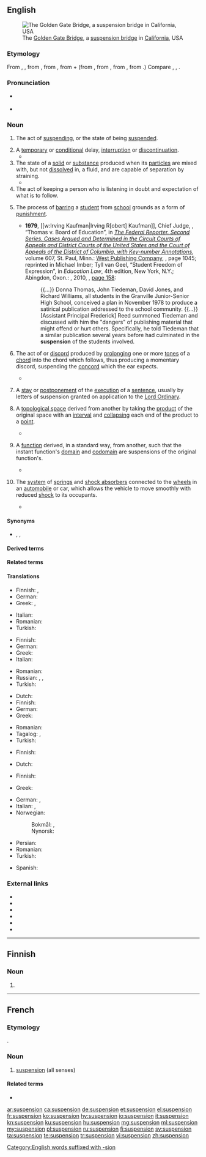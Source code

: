 {{also|Suspension|suspensión}}
==English==
{{was wotd|2017|July|5}}
[[File:2010 Golden Gate Bridge.jpg|thumb|The [[Golden Gate Bridge]], a [[suspension bridge]] in [[California]], USA]]

===Etymology===
From {{der|en|LL.|suspensiō}}, {{m|la|suspensiōnem||[[arching#Noun|arching]], [[vaulting#Noun|vaulting]]; suspension}}, from {{m|la|suspendēre}}, from {{m|la|suspendō||to [[hang up]], to [[suspend]]}}, from {{m|la|sub-||''prefix meaning ‘[[under]]’''}} + {{m|la|pendere}} (from {{m|la|pendō||to [[hang#Verb|hang]], to [[suspend]]}}, from {{der|en|itc-pro|*pendō||to hang, to put in a hanging position}}, from {{der|en|ine-pro|*(s)péndeti|*(s)pénd-e-ti}}, from {{m|ine-pro|*(s)pend-||to [[pull#Verb|pull]]; to [[spin#Verb|spin]]}}.) Compare {{cog|xno|suspensiun}}, {{cog|fr|suspension}}, {{cog|oc|suspensio}}.

===Pronunciation===
* {{a|RP|GA}} {{IPA|/səˈspɛnʃən/|lang=en}}
* {{hyphenation|sus|pen|sion|lang=en}}

===Noun===
{{en-noun}}

# The act of [[suspending]], or the state of being [[suspended]].
#: {{ux|en|'''suspension''' from a hook}}
# A [[temporary]] or [[conditional]] delay, [[interruption]] or [[discontinuation]].
#* {{quote-book|editor=Harvey Yakowitz|chapter=Recycled Materials Program in Response to the Resource Conservation and Recovery Act|title=The National Bureau of Standards Office of Recycled Materials, 1976–1982|series=NBS Special Publication|seriesvolume=662|location=Washington, D.C.|publisher=[[w:United States Government Publishing Office|United States Government Printing Office]]|month=September|year=1983|page=52|pageurl=https://books.google.com/books?id=WBF9K7NlgAAC&pg=PA52|oclc=711639795|passage=Fear of dioxin emissions led to '''suspension''' of efforts to establish a waste-to-energy plant at the Brooklyn Navy yard.}}
# The state of a [[solid]] or [[substance]] produced when its [[particle]]s are mixed with, but not [[dissolve|dissolved]] in, a fluid, and are capable of separation by straining.
#* {{quote-book|author=M. W. Hubbell|chapter=Chemistry|title=The Fundamentals of Nuclear Power Generation: Questions and Answers|location=Bloomington, Ind.|publisher={{w|AuthorHouse}}|date=8 August 2011|page=216|pageurl=https://books.google.com/books?id=nOw4raXFeS8C&pg=PA216|isbn=978-1-4634-2441-1|passage=As the solids clump together, they get heavier causing them to fall out of '''suspension''' in the water.}}
# The act of keeping a person who is listening in doubt and expectation of what is to follow.
# {{lb|en|education}} The process of [[bar#Verb|barring]] a [[student]] from [[school]] grounds as a form of [[punishment]].
#: {{ux|en|'''suspension''' from school as a disciplinary measure}}
#* '''1979''', [[w:Irving Kaufman|Irving R[obert] Kaufman]], Chief Judge, {{w|United States Court of Appeals for the Second Circuit}}, “Thomas v. Board of Education”, in ''[[w:Federal Reporter|The Federal Reporter. Second Series. Cases Argued and Determined in the Circuit Courts of Appeals and District Courts of the United States and the Court of Appeals of the District of Columbia, with Key-number Annotations]]'', volume 607, St. Paul, Minn.: [[w:West (publisher)|West Publishing Company]], <small>{{OCLC|891573999}}</small>, page 1045; reprinted in Michael Imber; Tyll van Geel, “Student Freedom of Expression”, in ''Education Law'', 4th edition, New York, N.Y.; Abingdon, Oxon.: {{w|Routledge}}, 2010, <small>{{ISBN|978-0-415-99613-6}}</small>, [https://books.google.com/books?id=wE2OAgAAQBAJ&pg=PA158 page 158]:
#*: {{...}} Donna Thomas, John Tiedeman, David Jones, and Richard Williams, all students in the Granville Junior-Senior High School, conceived a plan in November 1978 to produce a satirical publication addressed to the school community. {{...}} [Assistant Principal Frederick] Reed summoned Tiedeman and discussed with him the "dangers" of publishing material that might offend or hurt others. Specifically, he told Tiedeman that a similar publication several years before had culminated in the '''suspension''' of the students involved.
# {{lb|en|music}} The act of or [[discord]] produced by [[prolong]]ing one or more [[tone#Noun|tones]] of a [[chord]] into the chord which follows, thus producing a momentary discord, suspending the [[concord]] which the ear expects.
#* {{quote-book|author=Zoe Browder Doll|chapter=Phantom Rhythms, Hidden Harmonies: The Use of the ''Sostenuto'' Pedal in [[w:Luciano Berio|Berio]]’s ''Sequenza IV'' for Piano, ''Leaf'' and ''Sonata''|editor=Janet K. Halfyard|title=Berio's Sequenzas: Essays on Performance, Composition and Analysis|location=Aldershot, Hampshire; Burlington, Vt.|publisher={{w|Ashgate Publishing}}|year=2007|page=62|pageurl=https://books.google.com/books?id=nmA7d7kjynoC&pg=PA62|isbn=978-0-7546-5445-2|passage=As in ''{{w|Sequenza IV}}'', the '''suspension''' of the chord creates several different layers of activity, which can be understood by looking at the right hand's chord in bar two.}}
# {{lb|en|Scots|_|law}} A [[stay]] or [[postponement]] of the [[execution]] of a [[sentence]], usually by letters of suspension granted on application to the [[Lord Ordinary]].
# {{lb|en|topology}} A [[topological space]] derived from another by taking the [[product]] of the original space with an [[interval]] and [[collapse|collapsing]] each end of the product to a [[point]].
#* {{quote-book|author=H. Rasmussen|chapter=Strategy-proofness of Continuous Aggregation Maps|editor=Geoffrey M. Heal|title=Topological Social Choice: With 45 Figures|series={{w|Social Choice and Welfare}}|seriesvolume=vol. 14, no. 2, 1997|location=Berlin|publisher=[[w:Springer Science+Business Media|Springer-Verlag]]|year=2012|page=110|pageurl=https://books.google.com/books?id=yi7vCAAAQBAJ&pg=PA110|doi=10.1007/978-3-642-60891-9|isbn=978-3-642-64599-0|passage=To get an intuitive feeling for the characteristics of <math>H'</math>-spaces, it is instructive to consider an important class of such spaces, the '''''suspensions'''''. The '''suspension''' of an arbitrary topological space <math>Y</math> is defined to be the quotient space of <math>Y \times I</math> where <math>Y \times 0</math> is identified to one point and <math>Y \times 1</math> is identified to another point. For example, the '''suspension''' of a circle is a cylinder with the two ends collapsed into one point each; in other words, a space homeomorphic to a sphere.}}
# {{lb|en|topology}} A [[function]] derived, in a standard way, from another, such that the instant function's [[domain]] and [[codomain]] are suspensions of the original function's.
#* {{quote-book|author=Paul Arne Østvær|chapter=Preliminaries|title=Homotopy Theory of C*-Algebras|series=Frontiers in Mathematics|location=Basel|publisher={{w|Birkhäuser}}, [[w:Springer Science+Business Media|Springer Basel]]|year=2010|page=17|pageurl=https://books.google.com/books?id=eY1UGPCS1ugC&pg=PA17|doi=10.1007/978-3-0346-0565-6|isbn=978-3-0346-0564-9|passage=A model category is called pointed if the initial object and terminal object are the same. The homotopy category of any pointed model category acquires a '''suspension''' functor denoted by <math>\Sigma</math>. It turns out that <math>\text{Ho}(M)</math> is a pre-triangulated category in a natural way{{nb...}}. When the '''suspension''' is an equivalence, <math>M</math> is called a stable model category, and in this case <math>\text{Ho}(M)</math> becomes a triangulated category{{nb...}}.}}
# {{lb|en|vehicle}} The [[system]] of [[spring#Noun|springs]] and [[shock absorber]]s connected to the [[wheel#Noun|wheels]] in an [[automobile]] or car, which allows the vehicle to move smoothly with reduced [[shock#Noun|shock]] to its occupants.
#* {{quote-book|author=Chuck Edmondson|chapter=Steering and Suspension|title=Fast Car Physics|location=Baltimore, Md.|publisher=[[w:Johns Hopkins University Press|The Johns Hopkins University Press]]|year=2011|page=151|pageurl=https://books.google.com/books?id=L-RJGqkRWG4C&pg=PA151|isbn=978-0-8018-9822-8|passage=If you drive over a speed bump, the left and right tires push the '''suspension''' upward at the same time.}}

====Synonyms====
* {{sense|temporary or conditional delay}} {{l|en|intermission}}, {{l|en|interruption}}, {{l|en|stop}}

====Derived terms====
{{der4|lang=en
|4-3 suspension
|7-6 suspension
|9-8 suspension
|air suspension
|biosuspension
|cryosuspension
|nanosuspension
|pleas in suspension
|points of suspension
|presuspension
|resuspension
|suspension bridge
|suspension of arms
|suspension of disbelief
|suspension scale
|suspensionless
|willing suspension of disbelief}}

====Related terms====
{{rel4|suspend|suspendable|suspender|suspense|suspenseful|suspensefully|suspensefulness|suspenseless|suspenser|suspensive|lang=en}}

====Translations====
{{trans-top|act of suspending or state of being suspended}}
* Finnish: {{t+|fi|keskeytys}}, {{t+|fi|peruutus}}
* German: {{t|de|Aussetzung|f}}
* Greek: {{t+|el|ανάρτηση|f}}, {{t+|el|κρέμασμα|n}}
{{trans-mid}}
* Italian: {{t+|it|sospensione}}
* Romanian: {{t+|ro|suspendare|f}}
* Turkish: {{t|tr|askıya alma}}
{{trans-bottom}}

{{trans-top|temporary or conditional delay, interruption or discontinuation}}
* Finnish: {{t+|fi|keskeytys}}
* German: {{t|de|Aussetzung|f}}
* Greek: {{t+|el|διαθεσιμότητα|f}}
* Italian: {{t+|it|sospensione}}
{{trans-mid}}
* Romanian: {{t+|ro|suspendare|f}}
* Russian: {{t+|ru|приостановле́ние|n}}, {{t+|ru|приостано́вка|n}}, {{t+|ru|прекраще́ние|n}}
* Turkish: {{t+|tr|durdurma}}
{{trans-bottom}}

{{trans-top|state of a solid when mixed with, but not dissolved in a fluid}}
* Dutch: {{t+|nl|suspensie}}
* Finnish: {{t+|fi|suspensio}}
* German: {{t|de|Suspension|f}}
* Greek: {{t+|el|αιώρημα|n}}
{{trans-mid}}
* Romanian: {{t+|ro|suspensie|f}}
* Tagalog: {{t|tl|malabitin}}, {{t|tl|kabitnan}}
* Turkish: {{t+|tr|süspansiyon}}
{{trans-bottom}}

{{trans-top|act of keeping a person listening in doubt and expectation}}
* Finnish: {{t+|fi|jännitys}}
{{trans-mid}}
{{trans-bottom}}

{{trans-top|music: prolonging of one or more tones of a chord into the chord which follows}}
* Dutch: {{t|nl|voorhouding|f}}
{{trans-mid}}
* Finnish: {{t+|fi|pidätys}}
{{trans-bottom}}

{{trans-top|Scots law: stay or postponement of the execution of a sentence}}
* Greek: {{t+|el|εκκρεμότητα|f}}
{{trans-mid}}
{{trans-bottom}}

{{trans-top|vehicle: system of springs and shock absorbers connected to the wheels in an automobile}}
* German: {{t|de|Aufhängung|f}}, {{t|de|Federung|f}}
* Italian: {{t+|it|sospensione|f}}, {{t+|it|balestra|f}}
* Norwegian: 
*: Bokmål: {{t|nb|fjæring|m|f}}, {{t|nb|hjuloppheng|n}}
*: Nynorsk: {{t|nn|hjuloppheng|n}}
{{trans-mid}}
* Persian: {{t|fa|سیستم تعلیق|tr=sistem-e ta'liq|sc=fa-Arab}}
* Romanian: {{t+|ro|suspensie|f}}
* Turkish: {{t+|tr|amortisör}}
{{trans-bottom}}

{{checktrans-top}}
* Spanish: {{t-check|es|suspensión}}
{{trans-bottom}}

===External links===
* {{pedia}}
* {{pedia|suspension (chemistry)}}
* {{pedia|suspension (music)}}
* {{pedia|suspension (punishment)}}
* {{pedia|suspension (topology)}}
* {{pedia|suspension (vehicle)}}

[[Category:English words suffixed with -sion]]

----

==Finnish==

===Noun===
{{head|fi|noun form}}

# {{fi-form of|case=genitive|pl=singular|suspensio}}

----

==French==

===Etymology===
{{bor|fr|la|suspensio|suspensiō, suspensiōnem}}.

===Noun===
{{fr-noun|f}}

# [[#English|suspension]] (all senses)

====Related terms====
* {{l|fr|suspendre}}

[[ar:suspension]]
[[ca:suspension]]
[[de:suspension]]
[[et:suspension]]
[[el:suspension]]
[[fr:suspension]]
[[ko:suspension]]
[[hy:suspension]]
[[io:suspension]]
[[it:suspension]]
[[kn:suspension]]
[[ku:suspension]]
[[hu:suspension]]
[[mg:suspension]]
[[ml:suspension]]
[[my:suspension]]
[[pl:suspension]]
[[ru:suspension]]
[[fi:suspension]]
[[sv:suspension]]
[[ta:suspension]]
[[te:suspension]]
[[tr:suspension]]
[[vi:suspension]]
[[zh:suspension]]